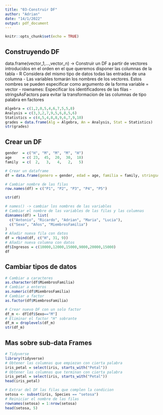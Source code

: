 ```yaml
---
title: "03-Construir DF"
author: "Adrian"
date: "14/1/2022"
output: pdf_document
---
```


```r
knitr::opts_chunk$set(echo = TRUE)
```

## Construyendo DF

data.frame(vector_1,...,vector_n) -> Construir un DF a partir de vectores introducidos en el orden en el que queremos disponer las columnas de la tabla
  - R Considera del mismo tipo de datos todas las entradas de una columna
  - Las variables tomarán los nombres de los vectores. Estos nombres se pueden especificar como argumento de la forma variable = vector
  - rownames: Especificar los identificadores de las filas
  - stringsAsFactors para evitar la transformacion de las columnas de tipo palabra en factores
  
```r
Algebra = c(1,2,0,5,4,6,7,5,5,8)
Analysis = c(3,3,2,7,9,5,6,8,5,6)
Statistics = c(4,5,4,8,8,9,6,7,9,10)
grades = data.frame(Alg = Algebra, An = Analysis, Stat = Statistics)
str(grades)
```


## Crear un DF

```r
gender  = c("H", "M", "M", "M", "H")
age     = c( 23,  45,  20,  30,  18)
family  = c(  2,   3,   4,   2,   5)

# Crear un dataframe
df = data.frame(genero = gender, edad = age, familia = family, stringsAsFactors = TRUE)

# Cambiar nombre de las filas
row.names(df) = c("P1", "P2", "P3", "P4", "P5")

str(df)

# names() -> cambiar los nombres de las variables
# Cambiar el nombre de las variables de las filas y las columnas
dimnames(df) = list(
  c("Antonio", "Ricardo", "Adrian", "Maria", "Lucia"),
  c("Sexo", "Años", "MiembrosFamilia")
)
# Añadir nueva fila con datos
df = rbind(df, c("H", 31, 9))
# Añadir nueva columna con datos
df$Ingresos = c(10000,12000,15000,9000,20000,15000)
df
```

## Cambiar tipos de datos
```r
# Cambiar a caracteres
as.character(df$MiembrosFamilia)
# Cambiar a enteros
as.numeric(df$MiembrosFamilia)
# Cambiar a factor
as.factor(df$MiembrosFamilia)

# Crear nuevo DF con un solo factor
df_m <- df[df$Sexo=="M"]
# Eliminar el factor "H" sobrante
df_m = droplevels(df_m)
str(df_m)
```


## Mas sobre sub-data Frames
```r
# Tidyverse
library(tidyverse)
# Obtener las columnas que empiezan con cierta palabra
iris_petal = select(iris, starts_with("Petal"))
# Obtener las columnas que terminan con cierta palabra
iris_petal = select(iris, starts_with("Petal"))
head(iris_petal)

# Extrar del DF las filas que complen la condicion
setosa <- subset(iris, Species == "setosa")
# Reiniciar el nombre de las filas
rownames(setosa) = 1:nrow(setosa)
head(setosa, 5)
```












